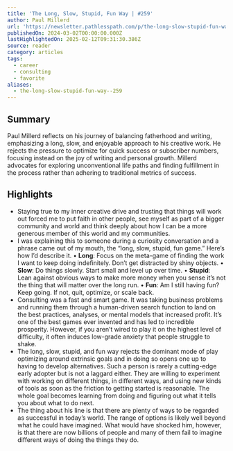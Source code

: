 ```yaml
---
title: 'The Long, Slow, Stupid, Fun Way | #259'
author: Paul Millerd
url: 'https://newsletter.pathlesspath.com/p/the-long-slow-stupid-fun-way-259'
publishedOn: 2024-03-02T00:00:00.000Z
lastHighlightedOn: 2025-02-12T09:31:30.386Z
source: reader
category: articles
tags:
  - career
  - consulting
  - favorite
aliases:
  - the-long-slow-stupid-fun-way--259
---
```

## Summary

Paul Millerd reflects on his journey of balancing fatherhood and writing, emphasizing a long, slow, and enjoyable approach to his creative work. He rejects the pressure to optimize for quick success or subscriber numbers, focusing instead on the joy of writing and personal growth. Millerd advocates for exploring unconventional life paths and finding fulfillment in the process rather than adhering to traditional metrics of success.

## Highlights
- Staying true to my inner creative drive and trusting that things will work out forced me to put faith in other people, see myself as part of a bigger community and world and think deeply about how I can be a more generous member of this world and my communities.
- I was explaining this to someone during a curiosity conversation and a phrase came out of my mouth, the “long, slow, stupid, fun game.” Here’s how I’d describe it.
  • **Long**: Focus on the meta-game of finding the work I want to keep doing indefinitely. Don’t get distracted by shiny objects.
  • **Slow**: Do things slowly. Start small and level up over time.
  • **Stupid**: Lean against obvious ways to make more money when you sense it’s not the thing that will matter over the long run.
  • **Fun**: Am I still having fun? Keep going. If not, quit, optimize, or scale back.
- Consulting was a fast and smart game. It was taking business problems and running them through a human-driven search function to land on the best practices, analyses, or mental models that increased profit. It’s one of the best games ever invented and has led to incredible prosperity. However, if you aren’t wired to play it on the highest level of difficulty, it often induces low-grade anxiety that people struggle to shake.
- The long, slow, stupid, and fun way rejects the dominant mode of play optimizing around extrinsic goals and in doing so opens one up to having to develop alternatives. Such a person is rarely a cutting-edge early adopter but is not a laggard either. They are willing to experiment with working on different things, in different ways, and using new kinds of tools as soon as the friction to getting started is reasonable. The whole goal becomes learning from doing and figuring out what it tells you about what to do next.
- The thing about his line is that there are plenty of ways to be regarded as successful in today’s world. The range of options is likely well beyond what he could have imagined. What would have shocked him, however, is that there are now billions of people and many of them fail to imagine different ways of doing the things they do.

